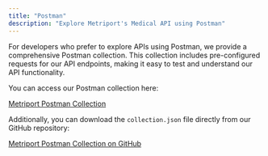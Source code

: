 ```yaml
---
title: "Postman"
description: "Explore Metriport's Medical API using Postman"
---
```


For developers who prefer to explore APIs using Postman, we provide a comprehensive Postman collection. This collection includes pre-configured requests for our API endpoints, making it easy to test and understand our API functionality.

You can access our Postman collection here:

[Metriport Postman Collection](https://www.postman.com/metriport/metriport-api/folder/7zl228v/medical)

Additionally, you can download the `collection.json` file directly from our GitHub repository:

[Metriport Postman Collection on GitHub](https://github.com/metriport/metriport/tree/develop/packages/postman)
